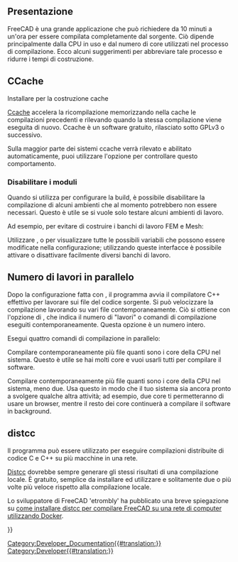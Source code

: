 <languages/>

{{Docnav/it
|[[FreeCAD_Docker_CLI_mode/it|Modalità CLI di FreeCAD Docker]]
|[[Third_Party_Libraries/it|Librerie di terze parti]]
}}

{{TOCright}}

<span id="Overview"></span>
==Presentazione== 

FreeCAD è una grande applicazione che può richiedere da 10 minuti a un'ora per essere compilata completamente dal sorgente. Ciò dipende principalmente dalla CPU in uso e dal numero di core utilizzati nel processo di compilazione. Ecco alcuni suggerimenti per abbreviare tale processo e ridurre i tempi di costruzione.

== CCache ==

Installare {{incode|ccache}} per la costruzione cache

[https://ccache.dev/ Ccache] accelera la ricompilazione memorizzando nella cache le compilazioni precedenti e rilevando quando la stessa compilazione viene eseguita di nuovo. Ccache è un software gratuito, rilasciato sotto GPLv3 o successivo.

Sulla maggior parte dei sistemi ccache verrà rilevato e abilitato automaticamente, puoi utilizzare l'opzione {{incode|FREECAD_USE_CCACHE}} {{incode|cmake}} per controllare questo comportamento.

<span id="Disable_modules"></span>
=== Disabilitare i moduli ===

Quando si utilizza {{incode|cmake}} per configurare la build, è possibile disabilitare la compilazione di alcuni ambienti che al momento potrebbero non essere necessari. Questo è utile se si vuole solo testare alcuni ambienti di lavoro.

Ad esempio, per evitare di costruire i banchi di lavoro FEM e Mesh:

{{Code|code=
cmake -DBUILD_FEM=OFF -DBUILD_MESH=OFF ../freecad-source
}}

Utilizzare {{incode|cmake-gui}}, {{incode|cmake-curses-gui}} o {{incode|cmake-qt-gui}} per visualizzare tutte le possibili variabili che possono essere modificate nella configurazione; utilizzando queste interfacce è possibile attivare o disattivare facilmente diversi banchi di lavoro.

<span id="Number_of_jobs_in_parallel"></span>
== Numero di lavori in parallelo ==

Dopo la configurazione fatta con {{incode|cmake}}, il programma {{incode|make}} avvia il compilatore C++ effettivo per lavorare sui file del codice sorgente. Si può velocizzare la compilazione lavorando su vari file contemporaneamente. Ciò si ottiene con l'opzione {{incode|-j}} di {{incode|make}}, che indica il numero di "lavori" o comandi di compilazione eseguiti contemporaneamente. Questa opzione è un numero intero.

Esegui quattro comandi di compilazione in parallelo:

{{Code|code=
make -j4
}}

Compilare contemporaneamente più file quanti sono i core della CPU nel sistema. Questo è utile se hai molti core e vuoi usarli tutti per compilare il software.

{{code|code=
make -j$(nproc)
}}

Compilare contemporaneamente più file quanti sono i core della CPU nel sistema, meno due. Usa questo in modo che il tuo sistema sia ancora pronto a svolgere qualche altra attività; ad esempio, due core ti permetteranno di usare un browser, mentre il resto dei core continuerà a compilare il software in background.

{{code|code=
make -j$(nproc --ignore=2)
}}

== distcc ==

Il programma {{incode|distcc}} può essere utilizzato per eseguire compilazioni distribuite di codice C e C++ su più macchine in una rete.

[https://www.distcc.org/ Distcc] dovrebbe sempre generare gli stessi risultati di una compilazione locale. È gratuito, semplice da installare ed utilizzare e solitamente due o più volte più veloce rispetto alla compilazione locale.

Lo sviluppatore di FreeCAD 'etrombly' ha pubblicato una breve spiegazione su [https://forum.freecad.org/viewtopic.php?f=4&t=50810&p=459142#p458614 come installare distcc per compilare FreeCAD su una rete di computer utilizzando Docker].


{{Docnav/it
|[[FreeCAD_Docker_CLI_mode/it|Modalità CLI di FreeCAD Docker]]
|[[Third_Party_Libraries/it|Librerie di terze parti]]
}}

{{Userdocnavi{{#translation:}}}}
[[Category:Developer_Documentation{{#translation:}}]]
[[Category:Developer{{#translation:}}]]